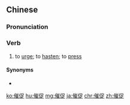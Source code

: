 ==Chinese==
{{zh-forms}}

===Pronunciation===
{{zh-pron
|m=cuīcù
|c=ceoi1 cuk1
|h=pfs=chhûi-chhuk
|mn=chhui-chhiok
|cat=v
}}

===Verb===
{{zh-verb}}

# to [[urge]]; to [[hasten]]; to [[press]]

====Synonyms====
* {{zh-l|敦促}}

[[ko:催促]]
[[hu:催促]]
[[mg:催促]]
[[ja:催促]]
[[chr:催促]]
[[zh:催促]]